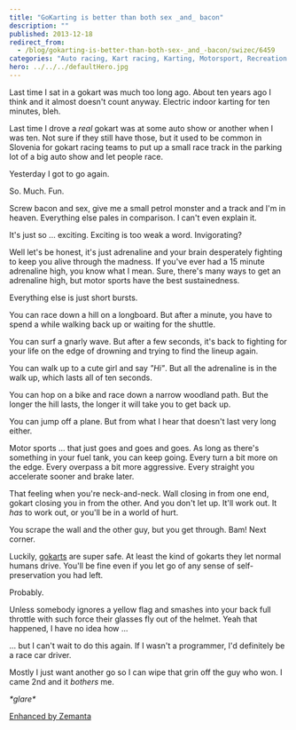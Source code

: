 ```yaml
---
title: "GoKarting is better than both sex _and_ bacon"
description: ""
published: 2013-12-18
redirect_from:
  - /blog/gokarting-is-better-than-both-sex-_and_-bacon/swizec/6459
categories: "Auto racing, Kart racing, Karting, Motorsport, Recreation and Sports, Sports, Travel + Events"
hero: ../../../defaultHero.jpg
---
```


Last time I sat in a gokart was much too long ago. About ten years ago I think and it almost doesn't count anyway. Electric indoor karting for ten minutes, bleh.

Last time I drove a _real_ gokart was at some auto show or another when I was ten. Not sure if they still have those, but it used to be common in Slovenia for gokart racing teams to put up a small race track in the parking lot of a big auto show and let people race.

Yesterday I got to go again.

So. Much. Fun.

Screw bacon and sex, give me a small petrol monster and a track and I'm in heaven. Everything else pales in comparison. I can't even explain it.

It's just so ... exciting. Exciting is too weak a word. Invigorating?

Well let's be honest, it's just adrenaline and your brain desperately fighting to keep you alive through the madness. If you've ever had a 15 minute adrenaline high, you know what I mean. Sure, there's many ways to get an adrenaline high, but motor sports have the best sustainedness.

Everything else is just short bursts.

You can race down a hill on a longboard. But after a minute, you have to spend a while walking back up or waiting for the shuttle.

You can surf a gnarly wave. But after a few seconds, it's back to fighting for your life on the edge of drowning and trying to find the lineup again.

You can walk up to a cute girl and say _"Hi"_. But all the adrenaline is in the walk up, which lasts all of ten seconds.

You can hop on a bike and race down a narrow woodland path. But the longer the hill lasts, the longer it will take you to get back up.

You can jump off a plane. But from what I hear that doesn't last very long either.

Motor sports ... that just goes and goes and goes. As long as there's something in your fuel tank, you can keep going. Every turn a bit more on the edge. Every overpass a bit more aggressive. Every straight you accelerate sooner and brake later.

That feeling when you're neck-and-neck. Wall closing in from one end, gokart closing you in from the other. And you don't let up. It'll work out. It _has_ to work out, or you'll be in a world of hurt.

You scrape the wall and the other guy, but you get through. Bam! Next corner.

Luckily, [gokarts](http://en.wikipedia.org/wiki/Kart_racing) are super safe. At least the kind of gokarts they let normal humans drive. You'll be fine even if you let go of any sense of self-preservation you had left.

Probably.

Unless somebody ignores a yellow flag and smashes into your back full throttle with such force their glasses fly out of the helmet. Yeah that happened, I have no idea how ...

... but I can't wait to do this again. If I wasn't a programmer, I'd definitely be a race car driver.

Mostly I just want another go so I can wipe that grin off the guy who won. I came 2nd and it _bothers_ me.

_\*glare\*_

[Enhanced by Zemanta](https://img.zemanta.com/zemified_e.png?x-id=ca188068-6110-4ca3-abca-9ae9834888f1)